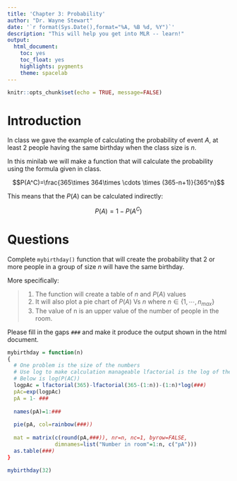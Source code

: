 ```yaml
---
title: 'Chapter 3: Probability'
author: "Dr. Wayne Stewart"
date: '`r format(Sys.Date(),format="%A, %B %d, %Y")`'
description: "This will help you get into MLR -- learn!"
output: 
  html_document:
    toc: yes
    toc_float: yes
    highlights: pygments
    theme: spacelab
---
```


```r
knitr::opts_chunk$set(echo = TRUE, message=FALSE)

```


# Introduction

In class we gave the example of calculating the probability of event $A$, at least 2 people having the same birthday when the class size is $n$.

In this minilab we will make a function that will calculate the probability using the formula given in class.

$$P(A^C)=\frac{365\times 364\times \cdots \times (365-n+1)}{365^n}$$


This means that the $P(A)$ can be calculated indirectly:

$$P(A)=1-P(A^C)$$

# Questions

Complete `mybirthday()`  function that will create the probability that 2 or more people in a group of size $n$ will have the same birthday. 

More specifically:

> 
    1. The function will create a table of $n$ and $P(A)$ values
    2. It will also plot a pie chart of $P(A)$ Vs $n$ where $n\in \{1,\cdots , n_{max}\}$
    3. The value of n is an upper value of the number of people in the room.
    
  
Please fill in the gaps `###` and make it produce the output shown in the html document.  
    


```r
mybirthday = function(n)
{
  # One problem is the size of the numbers
  # Use log to make calculation manageable lfactorial is the log of the factorial
  # Below is log(P(AC))
  logpAc = lfactorial(365)-lfactorial(365-(1:n))-(1:n)*log(###)
  pAc=exp(logpAc)
  pA = 1- ###
  
  names(pA)=1:###
  
  pie(pA, col=rainbow(###))
  
  mat = matrix(c(round(pA,###)), nr=n, nc=1, byrow=FALSE,
               dimnames=list("Number in room"=1:n, c("pA")))
  as.table(###)
}

mybirthday(32)

```
